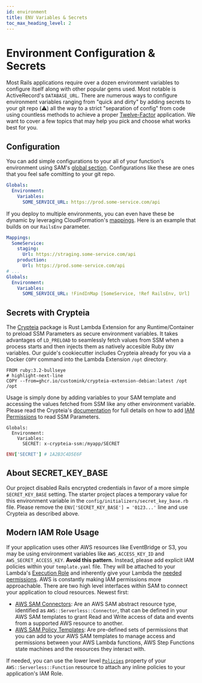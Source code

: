 ```yaml
---
id: environment
title: ENV Variables & Secrets
toc_max_heading_level: 2
---
```



# Environment Configuration & Secrets

Most Rails applications require over a dozen environment variables to configure itself along with other popular gems used. Most notable is ActiveRecord's `DATABASE_URL`. There are numerous ways to configure environment variables ranging from "quick and dirty" by adding secrets to your git repo (⚠️) all the way to a strict "separation of config" from code using countless methods to achieve a proper [Twelve-Factor](https://12factor.net/config) application. We want to cover a few topics that may help you pick and choose what works best for you.

## Configuration

You can add simple configurations to your all of your function's environment using SAM's [global section](https://docs.aws.amazon.com/serverless-application-model/latest/developerguide/sam-specification-template-anatomy-globals.html). Configurations like these are ones that you feel safe comitting to your git repo.

```yaml title="template.yaml"
Globals:
  Environment:
    Variables:
      SOME_SERVICE_URL: https://prod.some-service.com/api
```

If you deploy to multiple environments, you can even have these be dynamic by leveraging CloudFormation's [mappings](https://docs.aws.amazon.com/AWSCloudFormation/latest/UserGuide/mappings-section-structure.html). Here is an example that builds on our `RailsEnv` parameter.

```yaml title="template.yaml"
Mappings:
  SomeService:
    staging:
      Url: https://straging.some-service.com/api
    production:
      Url: https://prod.some-service.com/api
# ...
Globals:
  Environment:
    Variables:
      SOME_SERVICE_URL: !FindInMap [SomeService, !Ref RailsEnv, Url]
```

## Secrets with Crypteia

The [Crypteia](https://github.com/customink/crypteia) package is Rust Lambda Extension for any Runtime/Container to preload SSM Parameters as secure environment variables. It takes advantages of `LD_PRELOAD` to seamlessly fetch values from SSM when a process starts and then injects them as natively accesible Ruby `ENV` variables. Our <DocLink id="quick-start" /> guide's cookiecutter includes Crypteia already for you via a Docker `COPY` command into the Lambda Extension `/opt` directory.

```docker title="Dockerfile"
FROM ruby:3.2-bullseye
# highlight-next-line
COPY --from=ghcr.io/customink/crypteia-extension-debian:latest /opt /opt
```

Usage is simply done by adding variables to your SAM template and accessing the values fetched from SSM like any other environment variable. Please read the Crypteia's [documentation](https://github.com/customink/crypteia) for full details on how to add [IAM Permissions](https://github.com/customink/crypteia#iam-permissions) to read SSM Parameters.

``` title="template.yaml"
Globals:
  Environment:
    Variables:
      SECRET: x-crypteia-ssm:/myapp/SECRET
```

```ruby
ENV['SECRET'] # 1A2B3C4D5E6F
```

## About SECRET_KEY_BASE

Our <DocLink id="quick-start" name="cookiecutter" /> project disabled Rails encrypted credentials in favor of a more simple `SECRET_KEY_BASE` setting. The starter project places a temporary value for this environment variable in the `config/initializers/secret_key_base.rb` file. Please remove the `ENV['SECRET_KEY_BASE'] = '0123...'` line and use Crypteia as described above.

## Modern IAM Role Usage

If your application uses other AWS resources like EventBridge or S3, you may be using environment variables like `AWS_ACCESS_KEY_ID` and `AWS_SECRET_ACCESS_KEY`. **Avoid this pattern.** Instead, please add explicit IAM policies within your `template.yaml` file. They will be attached to your Lambda's [Execution Role](https://docs.aws.amazon.com/lambda/latest/dg/lambda-intro-execution-role.html) and inherently give your Lambda the [needed permissions](https://docs.aws.amazon.com/serverless-application-model/latest/developerguide/sam-permissions.html). AWS is constantly making IAM permissions more approachable. There are two high level interfaces within SAM to connect your application to cloud resources. Newest first:

- [AWS SAM Connectors](https://docs.aws.amazon.com/serverless-application-model/latest/developerguide/managing-permissions-connectors.html): Are an AWS SAM abstract resource type, identified as `AWS::Serverless::Connector`, that can be defined in your AWS SAM templates to grant Read and Write access of data and events from a supported AWS resource to another.
- [AWS SAM Policy Templates](https://docs.aws.amazon.com/serverless-application-model/latest/developerguide/serverless-policy-templates.html): Are pre-defined sets of permissions that you can add to your AWS SAM templates to manage access and permissions between your AWS Lambda functions, AWS Step Functions state machines and the resources they interact with.

If needed, you can use the lower level [`Policies`](https://docs.aws.amazon.com/serverless-application-model/latest/developerguide/sam-resource-function.html#sam-function-policies) property of your `AWS::Serverless::Function` resource to attach any inline policies to your application's IAM Role.

